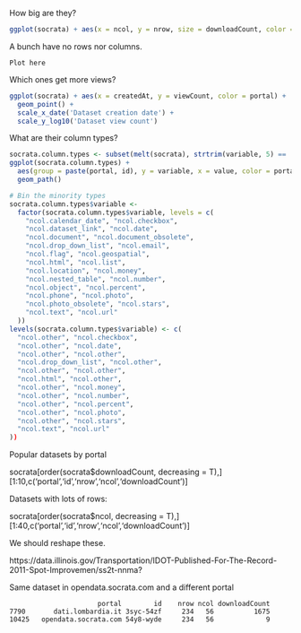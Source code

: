 How big are they?

```r
ggplot(socrata) + aes(x = ncol, y = nrow, size = downloadCount, color = portal) + geom_point()
```

A bunch have no rows nor columns.

```
Plot here
```

Which ones get more views?

```r
ggplot(socrata) + aes(x = createdAt, y = viewCount, color = portal) +
  geom_point() +
  scale_x_date('Dataset creation date') +
  scale_y_log10('Dataset view count')
```

What are their column types?

```r
socrata.column.types <- subset(melt(socrata), strtrim(variable, 5) == 'ncol.')
ggplot(socrata.column.types) +
  aes(group = paste(portal, id), y = variable, x = value, color = portal) +
  geom_path()
```

```r
# Bin the minority types
socrata.column.types$variable <-
  factor(socrata.column.types$variable, levels = c(
    "ncol.calendar_date", "ncol.checkbox",
    "ncol.dataset_link", "ncol.date",
    "ncol.document", "ncol.document_obsolete",
    "ncol.drop_down_list", "ncol.email",
    "ncol.flag", "ncol.geospatial",
    "ncol.html", "ncol.list",
    "ncol.location", "ncol.money",
    "ncol.nested_table", "ncol.number",
    "ncol.object", "ncol.percent",
    "ncol.phone", "ncol.photo",
    "ncol.photo_obsolete", "ncol.stars",
    "ncol.text", "ncol.url"
  ))
levels(socrata.column.types$variable) <- c(
  "ncol.other", "ncol.checkbox",
  "ncol.other", "ncol.date",
  "ncol.other", "ncol.other",
  "ncol.drop_down_list", "ncol.other",
  "ncol.other", "ncol.other",
  "ncol.html", "ncol.other",
  "ncol.other", "ncol.money",
  "ncol.other", "ncol.number",
  "ncol.other", "ncol.percent",
  "ncol.other", "ncol.photo",
  "ncol.other", "ncol.stars",
  "ncol.text", "ncol.url"
))
```

Popular datasets by portal



  socrata[order(socrata$downloadCount, decreasing = T),][1:10,c('portal','id','nrow','ncol','downloadCount')]


Datasets with lots of rows:

  socrata[order(socrata$ncol, decreasing = T),][1:40,c('portal','id','nrow','ncol','downloadCount')]

We should reshape these.

https://data.illinois.gov/Transportation/IDOT-Published-For-The-Record-2011-Spot-Improvemen/ss2t-nnma?

Same dataset in opendata.socrata.com and a different portal

```
                      portal        id    nrow ncol downloadCount
7790       dati.lombardia.it 3syc-54zf     234   56          1675
10425   opendata.socrata.com 54y8-wyde     234   56             9
```
